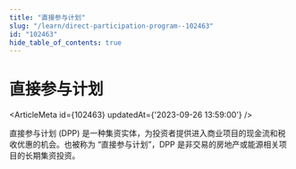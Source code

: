 ```yaml
---
title: "直接参与计划"
slug: "/learn/direct-participation-program--102463"
id: "102463"
hide_table_of_contents: true
---
```



# 直接参与计划

<ArticleMeta id={102463} updatedAt={'2023-09-26 13:59:00'} />
<div className='border-solid border-b border-t-0 my-4 border-[var(--ifm-color-gray-300)]' />

直接参与计划 (DPP) 是一种集资实体，为投资者提供进入商业项目的现金流和税收优惠的机会。也被称为 “直接参与计划”，DPP 是非交易的房地产或能源相关项目的长期集资投资。
